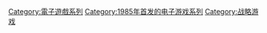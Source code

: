 [[Category:電子遊戲系列|Category:電子遊戲系列]]
[[Category:1985年首发的电子游戏系列|Category:1985年首发的电子游戏系列]]
[[Category:战略游戏|Category:战略游戏]]